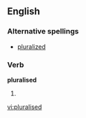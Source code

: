 ==English==

===Alternative spellings===
*[[pluralized]]

===Verb===
'''pluralised'''

# {{past of|[[pluralise]]}}

[[vi:pluralised]]